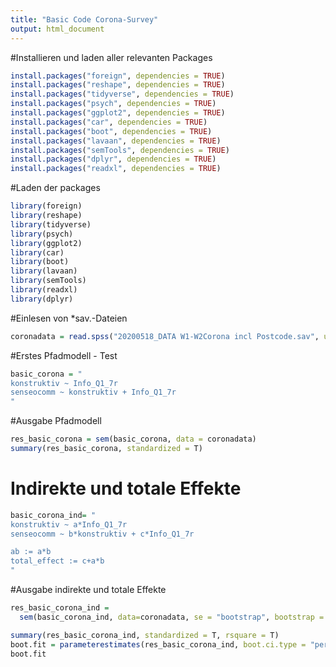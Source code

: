 ```yaml
---
title: "Basic Code Corona-Survey"
output: html_document
---
```


#Installieren und laden aller relevanten Packages 
```r
install.packages("foreign", dependencies = TRUE)
install.packages("reshape", dependencies = TRUE)
install.packages("tidyverse", dependencies = TRUE)
install.packages("psych", dependencies = TRUE)
install.packages("ggplot2", dependencies = TRUE)
install.packages("car", dependencies = TRUE)
install.packages("boot", dependencies = TRUE)
install.packages("lavaan", dependencies = TRUE)
install.packages("semTools", dependencies = TRUE)
install.packages("dplyr", dependencies = TRUE)
install.packages("readxl", dependencies = TRUE)
```

#Laden der packages

```r
library(foreign)
library(reshape)
library(tidyverse)
library(psych)
library(ggplot2)
library(car)
library(boot)
library(lavaan)
library(semTools)
library(readxl)
library(dplyr)
```

#Einlesen von *sav.-Dateien
```r
coronadata = read.spss("20200518_DATA W1-W2Corona incl Postcode.sav", use.value.labels = F, to.data.frame = T)
```

#Erstes Pfadmodell - Test 

```r
basic_corona = "
konstruktiv ~ Info_Q1_7r
senseocomm ~ konstruktiv + Info_Q1_7r
"

```

#Ausgabe Pfadmodell 

```r
res_basic_corona = sem(basic_corona, data = coronadata)
summary(res_basic_corona, standardized = T)
```

# Indirekte und totale Effekte 

```r
basic_corona_ind= "
konstruktiv ~ a*Info_Q1_7r
senseocomm ~ b*konstruktiv + c*Info_Q1_7r

ab := a*b 
total_effect := c+a*b
"
```

#Ausgabe indirekte und totale Effekte 

```r
res_basic_corona_ind = 
  sem(basic_corona_ind, data=coronadata, se = "bootstrap", bootstrap = 100L, verbose = T)

summary(res_basic_corona_ind, standardized = T, rsquare = T)
boot.fit = parameterestimates(res_basic_corona_ind, boot.ci.type = "perc", level = 0.95, ci=T, standardized = T)
boot.fit

```




